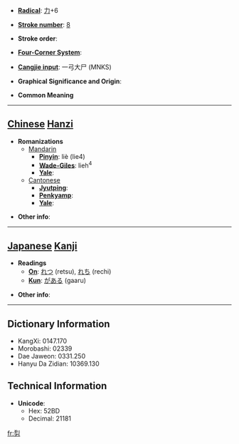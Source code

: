 * '''[[Wiktionary:Chinese radical index| Radical]]''': [[Wiktionary:Chinese radical index 力|力]]+6

* '''[[Wiktionary:Chinese total strokes index|Stroke number]]''': [[Wiktionary:Chinese total strokes index 8|8]]

* '''Stroke order''': 

* '''[[Wiktionary:Chinese four corner index|Four-Corner System]]''': 

* '''[[Wiktionary:Chinese Cangjie index|Cangjie input]]''': 一弓大尸 (MNKS)

* '''Graphical Significance and Origin''': 

* '''Common Meaning'''

----

== [[Chinese]] [[Hanzi]] ==

* '''Romanizations'''
** [[Mandarin]]
*** '''[[Pinyin]]''': liè (lie4)
*** '''[[Wade-Giles]]''': lieh<sup>4</sup>
*** '''[[Yale]]''': 
**[[Cantonese]]
***'''[[Jyutping]]''':
***'''[[Penkyamp]]''': 
***'''[[Yale]]''': 

* '''Other info''': 

----

== [[Japanese]] [[Kanji]] ==

* '''Readings'''
** '''[[On]]''': [[れつ]] (retsu), [[れち]] (rechi)
** '''[[Kun]]''': [[がある]] (gaaru)

* '''Other info''':  

----

== Dictionary Information ==

* KangXi: 0147.170
* Morobashi: 02339
* Dae Jaweon: 0331.250
* Hanyu Da Zidian: 10369.130

== Technical Information ==

* '''Unicode''':
** Hex: 52BD
** Decimal: 21181

[[fr:劽]]